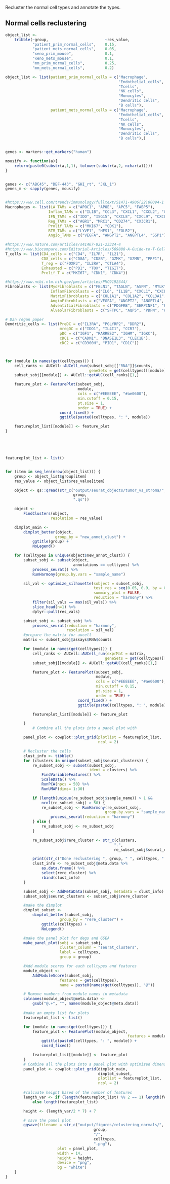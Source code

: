 Recluster the normal cell types and annotate the types.

## Normal cells reclustering

```r

object_list <-
    tribble(~group,                         ~res_value,
            "patient_prim_normal_cells",    0.15,
            "patient_mets_normal_cells",    0.05,
            "xeno_prim_mouse",              0.1,
            "xeno_mets_mouse",              0.1,
            "mm_prim_normal_cells",         0.25,
            "mm_mets_normal_cells",         0.2)

object_list <- list(patient_prim_normal_cells = c("Macrophage",
                                                  "Endothelial_cells",
                                                  "Tcells",
                                                  "NK cells",
                                                  "Monocytes",
                                                  "Dendritic cells",
                                                  "B cells"),
                    patient_mets_normal_cells = c("Macrophage",
                                                  "Endothelial_cells",
                                                  "Tcells",
                                                  "NK cells",
                                                  "Monocytes",
                                                  "Dendritic cells",
                                                  "B cells"),)


genes <- markers::get_markers("human")

mousify <- function(a){
    return(paste0(substr(a,1,1), tolower(substr(a,2, nchar(a)))))
}


genes <- c("ABC45", "DEF-443", "GHI_rt", "JKL_1")
genes_m <- sapply(genes, mousify)


#https://www.cell.com/trends/immunology/fulltext/S1471-4906(22)00094-1
Macrophages <- list(LA_TAMs = c("APOC1", "APOE", "APC5", "FABP5"),
                   Inflam_TAMs = c("IL1B", "CCL3", "CXCL1", "CXCL2", "CXCL3", "CXCL5"),
                   IFN_TAMs = c("IDO", "ISG15", "CXCL8", "CXCL9", "CXCL10"),
                   Reg_TAMs = c("AGR1", "MRC1", "CD274", "CX3CR1"),
                   Prolif_TAMs = c("MKI67", "CDK1"),
                   RTM_TAMs = c("LYVE1", "HES1", "FOLR2"),
                   Angio_TAMs = c("VEGFA", "ANGPT2", "ANGPTL4", "SSP1"))

#https://www.nature.com/articles/s41467-021-23324-4
#https://www.biocompare.com/Editorial-Articles/569888-A-Guide-to-T-Cell-Markers/
T_cells <- list(CD4_cells = c("CD4", "IL7R", "IL21"),
                CD8_cells = c("CD8A", "CD8B", "GZMK", "GZMB", "PRF1"),
                T_reg = c("FOXP3", "IL2RA", "CTLA4"),
                Exhausted = c("PD1", "TOX", "TIGIT"),
                Prolif_T = c("MKI67", "CDK1", "CDK4"))

#https://www.ncbi.nlm.nih.gov/pmc/articles/PMC9192344/
Fibroblasts <- list(MyoFibroblasts = c("FBLN1", "TAGLN", "ASPN", "MYLK", "WIF1", "ACTA2"),
                    InflamFibroblasts = c("IL6", "IL1B", "CXCL1", "CXCL2", "CXCL3", "CXCL5"),
                    MatrixFibroblasts = c("COL1A1", "COL1A2", "COL3A1", "COL5A1", "COL5A2", "COL6A1"),
                    AngioFibroblasts = c("VEGFA", "ANGPT2", "ANGPTL4", "SSP1"),
                    AdventitialFibroblasts = c("PDGFRB", "SERPINF1", "PI16", "SFRP2"),
                    AlveolarFibroblasts = c("SFTPC", "AQP5", "PDPN", "KRT5"))

# Dan regan paper
Dendritic_cells <- list(PreDC = c("IL3RA", "PGLYRP2", "DDR2"),
                        mregDC = c("IDO1", "IL4I1", "CCR7"),
                        pDC = c("IGF1", "RARRES2", "IGHM", "IGKC"),
                        cDC1 = c("CADM1", "DNASE1L3", "CLEC1B"),
                        cDC2 = c("CD300H", "PID1", "CD1C"))



for (module in names(get(celltypes))) {
    cell_ranks <- AUCell::AUCell_run(subset_sobj[["RNA"]]$counts,
                                     geneSets = get(celltypes)[[module]])
    subset_sobj[[module]] <- AUCell::getAUC(cell_ranks)[1,]

    feature_plot <- FeaturePlot(subset_sobj,
                                module,
                                cols = c("#EEEEEE", "#ae0600"),
                                min.cutoff = 0.15,
                                pt.size = 1,
                                order = TRUE) +
                        coord_fixed() +
                        ggtitle(paste0(celltypes, ": ", module))

    featureplot_list[[module]] <- feature_plot
}





featureplot_list <- list()


for (item in seq_len(nrow(object_list))) {
    group <- object_list$group[item]
    res_value <- object_list$res_value[item]

    object <- qs::qread(str_c("output/seurat_objects/tumor_vs_stroma/",
                              group,
                              ".qs"))

    object <- 
        FindClusters(object,
                    resolution = res_value)

    dimplot_main <-
        dimplot_better(object,
                      group_by = "new_annot_clust") +
            ggtitle(group) +
            NoLegend()

    for (celltypes in unique(object$new_annot_clust)) {
        subset_sobj <- subset(object,
                              annotations == celltypes) %>%
            process_seurat() %>%
            RunHarmony(group.by.vars = "sample_name")

        sil_val <- optimize_silhouette(sobject = subset_sobj,
                                       test_res = seq(0.05, 0.9, by = 0.05),
                                       summary_plot = FALSE,
                                       reduction = "harmony") %>%
            filter(sil_vals == max(sil_vals)) %>%
            slice_head(n=1) %>%
            dplyr::pull(res_vals)

        subset_sobj <- subset_sobj %>%
            process_seurat(reduction = "harmony",
                           resolution = sil_val)
        #prepare the matrix for aucell
        matrix <- subset_sobj@assays$RNA$counts

        for (module in names(get(celltypes))) {
            cell_ranks <- AUCell::AUCell_run(exprMat = matrix,
                                            geneSets = get(celltypes)[[module]])
            subset_sobj[[module]] <- AUCell::getAUC(cell_ranks)[1,]

            feature_plot <- FeaturePlot(subset_sobj,
                                        module,
                                        cols = c("#EEEEEE", "#ae0600"),
                                        min.cutoff = 0.15,
                                        pt.size = 1,
                                        order = TRUE) +
                                coord_fixed() +
                                ggtitle(paste0(celltypes, ": ", module))

            featureplot_list[[module]] <- feature_plot

        }
            # Combine all the plots into a panel plot with 

        panel_plot <- cowplot::plot_grid(plotlist = featureplot_list,
                                         ncol = 2)

        # Recluster the cells
        clust_info <- tibble()
        for (clusters in unique(subset_sobj$seurat_clusters)) {
            re_subset_sobj <- subset(subset_sobj,
                                     ident = clusters) %>%
                FindVariableFeatures() %>%
                ScaleData() %>%
                RunPCA(npcs = 50) %>%
                RunUMAP(dims= 1:30)

            if (length(unique(re_subset_sobj$sample_name)) > 1 &&
                ncol(re_subset_sobj) > 50) {
                re_subset_sobj <- RunHarmony(re_subset_sobj,
                                            group.by.vars = "sample_name") %>%
                    process_seurat(reduction = "harmony")
            } else {
                re_subset_sobj <- re_subset_sobj
            }

            re_subset_sobj$rere_cluster <- str_c(clusters,
                                                ".",
                                                re_subset_sobj$seurat_clusters)

            print(str_c("Done reclustering ", group, " ", celltypes, " ", clusters))
            clust_info <- re_subset_sobj@meta.data %>%
                as.data.frame() %>%
                select(rere_cluster) %>%
                rbind(clust_info)
        }

        subset_sobj <- AddMetaData(subset_sobj, metadata = clust_info)
        subset_sobj$seurat_clusters <- subset_sobj$rere_cluster

        #make the dimplot
        dimplot_subset <- 
            dimplot_better(subset_sobj,
                        group_by = "rere_cluster") +
                ggtitle(celltypes) +
                NoLegend()

        #make the panel plot for degs and GSEA
        make_panel_plot(sobj = subset_sobj,
                        cluster_column = "seurat_clusters",
                        label = celltypes,
                        group = group)

        #Add module scores for each celltypes and features
        module_object <-
            AddModuleScore(subset_sobj,
                        features = get(celltypes),
                        name = paste0(names(get(celltypes)), "@"))

        # Remove numbers from module names in metadata
        colnames(module_object@meta.data) <-
            gsub("@.+", "", names(module_object@meta.data))
        
        #make an empty list for plots
        featureplot_list <- list()

        for (module in names(get(celltypes))) {
            feature_plot <- FeaturePlot(module_object,
                                                      features = module) +
                ggtitle(paste0(celltypes, ": ", module)) +
                coord_fixed()

            featureplot_list[[module]] <- feature_plot
        }
        # Combine all the plots into a panel plot with optimized dimensions
        panel_plot <- cowplot::plot_grid(dimplot_main,
                                         dimplot_subset,
                                         plotlist = featureplot_list,
                                         ncol = 2)
        
        #calcuate height based of the number of features
        length_var <- if (length(featureplot_list) %% 2 == 1) length(featureplot_list) + 1 
            else length(featureplot_list)

        height <- (length_var/2 * 7) + 7

        # save the panel plot
        ggsave(filename = str_c("output/figures/relustering_normals/",
                                       group,
                                       "/",
                                       celltypes,
                                       ".png"),
                       plot = panel_plot,
                       width = 14,
                       height = height,
                       device = "png",
                       bg = "white")
    }
}



```